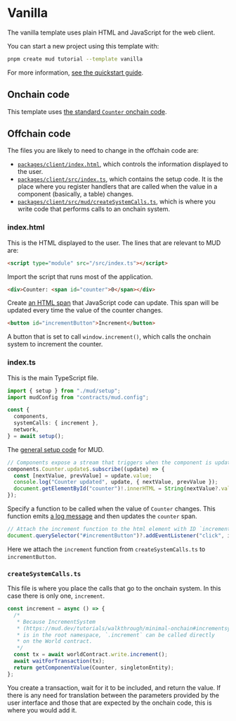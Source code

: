# Vanilla

The vanilla template uses plain HTML and JavaScript for the web client.

You can start a new project using this template with:

```sh copy
pnpm create mud tutorial --template vanilla
```

For more information, [see the quickstart guide](/quickstart).

## Onchain code

This template uses [the standard `Counter` onchain code](./contracts).

## Offchain code

The files you are likely to need to change in the offchain code are:

- [`packages/client/index.html`](https://github.com/latticexyz/mud/blob/main/templates/vanilla/packages/client/index.html), which controls the information displayed to the user.
- [`packages/client/src/index.ts`](https://github.com/latticexyz/mud/blob/main/templates/vanilla/packages/client/src/index.ts), which contains the setup code.
  It is the place where you register handlers that are called when the value in a component (basically, a table) changes.
- [`packages/client/src/mud/createSystemCalls.ts`](https://github.com/latticexyz/mud/blob/main/templates/vanilla/packages/client/src/mud/createSystemCalls.ts), which is where you write code that performs calls to an onchain system.

### index.html

This is the HTML displayed to the user.
The lines that are relevant to MUD are:

```html
<script type="module" src="/src/index.ts"></script>
```

Import the script that runs most of the application.

```html
<div>Counter: <span id="counter">0</span></div>
```

Create [an HTML span](https://developer.mozilla.org/en-US/docs/Web/HTML/Element/span) that JavaScript code can update.
This span will be updated every time the value of the counter changes.

```html
<button id="incrementButton">Increment</button>
```

A button that is set to call `window.increment()`, which calls the onchain system to increment the counter.

### index.ts

This is the main TypeScript file.

```ts
import { setup } from "./mud/setup";
import mudConfig from "contracts/mud.config";

const {
  components,
  systemCalls: { increment },
  network,
} = await setup();
```

The [general setup code](https://github.com/latticexyz/mud/blob/main/templates/vanilla/packages/client/src/mud/setup.ts) for MUD.

```ts
// Components expose a stream that triggers when the component is updated.
components.Counter.update$.subscribe((update) => {
  const [nextValue, prevValue] = update.value;
  console.log("Counter updated", update, { nextValue, prevValue });
  document.getElementById("counter")!.innerHTML = String(nextValue?.value ?? "unset");
});
```

Specify a function to be called when the value of `Counter` changes.
This function emits [a log message](https://developer.mozilla.org/en-US/docs/Web/API/console/log) and then updates the `counter` span.

```ts
// Attach the increment function to the html element with ID `incrementButton` (if it exists)
document.querySelector("#incrementButton")?.addEventListener("click", increment);
```

Here we attach the `increment` function from `createSystemCalls.ts` to `incrementButton`.

### `createSystemCalls.ts`

This file is where you place the calls that go to the onchain system.
In this case there is only one, `increment`.

```ts
const increment = async () => {
  /*
   * Because IncrementSystem
   * (https://mud.dev/tutorials/walkthrough/minimal-onchain#incrementsystemsol)
   * is in the root namespace, `.increment` can be called directly
   * on the World contract.
   */
  const tx = await worldContract.write.increment();
  await waitForTransaction(tx);
  return getComponentValue(Counter, singletonEntity);
};
```

You create a transaction, wait for it to be included, and return the value.
If there is any need for translation between the parameters provided by the user interface and those that are expected by the onchain code, this is where you would add it.

